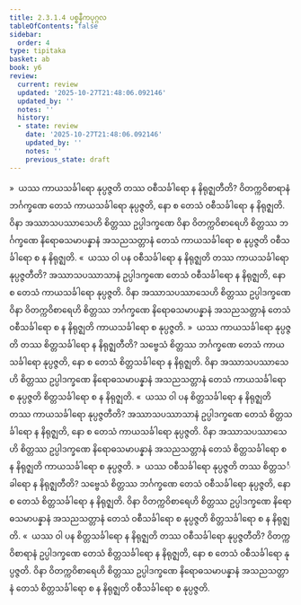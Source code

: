 ```yaml
---
title: 2.3.1.4 ပစ္စနီကပုဂ္ဂလ
tableOfContents: false
sidebar:
  order: 4
type: tipitaka
basket: ab
book: y6
review:
  current: review
  updated: '2025-10-27T21:48:06.092146'
  updated_by: ''
  notes: ''
  history:
  - state: review
    date: '2025-10-27T21:48:06.092146'
    updated_by: ''
    notes: ''
    previous_state: draft
---
```



<ReviewStatus review={frontmatter.review} showDetails={true} />

<HypothesisAnnotation frontmatter={frontmatter} />

<DynamicBreadcrumb />

<Division number="132" book="y6" e="ch" v="34" p="44">

<Paragraph number="573" book="y6">
»  ယဿ ကာယသင်္ခါရော နုပ္ပဇ္ဇတိ တဿ ဝစီသင်္ခါရော န နိရုဇ္ဈတီတိ?
</Paragraph>

<Paragraph number="574" book="y6">
ဝိတက္ကဝိစာရာနံ ဘင်္ဂက္ခဏေ တေသံ ကာယသင်္ခါရော နုပ္ပဇ္ဇတိ, နော စ တေသံ ဝစီသင်္ခါရော န နိရုဇ္ဈတိ. ဝိနာ အဿာသပဿာသေဟိ စိတ္တဿ ဥပ္ပါဒက္ခဏေ ဝိနာ ဝိတက္ကဝိစာရေဟိ စိတ္တဿ ဘင်္ဂက္ခဏေ နိရောဓသမာပန္နာနံ အသညသတ္တာနံ တေသံ ကာယသင်္ခါရော စ နုပ္ပဇ္ဇတိ ဝစီသင်္ခါရော စ န နိရုဇ္ဈတိ.
</Paragraph>

<Paragraph number="575" book="y6">
«  ယဿ ဝါ ပန ဝစီသင်္ခါရော န နိရုဇ္ဈတိ တဿ ကာယသင်္ခါရော နုပ္ပဇ္ဇတီတိ?
</Paragraph>

<Paragraph number="576" book="y6">
အဿာသပဿာသာနံ ဥပ္ပါဒက္ခဏေ တေသံ ဝစီသင်္ခါရော န နိရုဇ္ဈတိ, နော စ တေသံ ကာယသင်္ခါရော နုပ္ပဇ္ဇတိ. ဝိနာ အဿာသပဿာသေဟိ စိတ္တဿ ဥပ္ပါဒက္ခဏေ ဝိနာ ဝိတက္ကဝိစာရေဟိ စိတ္တဿ ဘင်္ဂက္ခဏေ နိရောဓသမာပန္နာနံ အသညသတ္တာနံ တေသံ ဝစီသင်္ခါရော စ န နိရုဇ္ဈတိ ကာယသင်္ခါရော စ နုပ္ပဇ္ဇတိ.
</Paragraph>

<Paragraph number="577" book="y6">
»  ယဿ ကာယသင်္ခါရော နုပ္ပဇ္ဇတိ တဿ စိတ္တသင်္ခါရော န နိရုဇ္ဈတီတိ?
</Paragraph>

<Paragraph number="578" book="y6">
သဗ္ဗေသံ စိတ္တဿ ဘင်္ဂက္ခဏေ တေသံ ကာယသင်္ခါရော နုပ္ပဇ္ဇတိ, နော စ တေသံ စိတ္တသင်္ခါရော န နိရုဇ္ဈတိ. ဝိနာ အဿာသပဿာသေဟိ စိတ္တဿ ဥပ္ပါဒက္ခဏေ နိရောဓသမာပန္နာနံ အသညသတ္တာနံ တေသံ ကာယသင်္ခါရော စ နုပ္ပဇ္ဇတိ စိတ္တသင်္ခါရော စ န နိရုဇ္ဈတိ.
</Paragraph>

<Paragraph number="579" book="y6">
«  ယဿ ဝါ ပန စိတ္တသင်္ခါရော န နိရုဇ္ဈတိ တဿ ကာယသင်္ခါရော နုပ္ပဇ္ဇတီတိ?
</Paragraph>

<Paragraph number="580" book="y6">
အဿာသပဿာသာနံ ဥပ္ပါဒက္ခဏေ တေသံ စိတ္တသင်္ခါရော န နိရုဇ္ဈတိ, နော စ တေသံ ကာယသင်္ခါရော နုပ္ပဇ္ဇတိ. ဝိနာ အဿာသပဿာသေဟိ စိတ္တဿ ဥပ္ပါဒက္ခဏေ နိရောဓသမာပန္နာနံ အသညသတ္တာနံ တေသံ စိတ္တသင်္ခါရော စ န နိရုဇ္ဈတိ ကာယသင်္ခါရော စ နုပ္ပဇ္ဇတိ.
</Paragraph>

</Division>
<Division number="133" book="y6" e="ch" v="34" p="45">

<Paragraph number="581" book="y6">
»  ယဿ ဝစီသင်္ခါရော နုပ္ပဇ္ဇတိ တဿ စိတ္တသင်္ခါရော န နိရုဇ္ဈတီတိ?
</Paragraph>

<Paragraph number="582" book="y6">
သဗ္ဗေသံ စိတ္တဿ ဘင်္ဂက္ခဏေ တေသံ ဝစီသင်္ခါရော နုပ္ပဇ္ဇတိ, နော စ တေသံ စိတ္တသင်္ခါရော န နိရုဇ္ဈတိ. ဝိနာ ဝိတက္ကဝိစာရေဟိ စိတ္တဿ ဥပ္ပါဒက္ခဏေ နိရောဓသမာပန္နာနံ အသညသတ္တာနံ တေသံ ဝစီသင်္ခါရော စ နုပ္ပဇ္ဇတိ စိတ္တသင်္ခါရော စ န နိရုဇ္ဈတိ.
</Paragraph>

<Paragraph number="583" book="y6">
«  ယဿ ဝါ ပန စိတ္တသင်္ခါရော န နိရုဇ္ဈတိ တဿ ဝစီသင်္ခါရော နုပ္ပဇ္ဇတီတိ?
</Paragraph>

<Paragraph number="584" book="y6">
ဝိတက္ကဝိစာရာနံ ဥပ္ပါဒက္ခဏေ တေသံ စိတ္တသင်္ခါရော န နိရုဇ္ဈတိ, နော စ တေသံ ဝစီသင်္ခါရော နုပ္ပဇ္ဇတိ. ဝိနာ ဝိတက္ကဝိစာရေဟိ စိတ္တဿ ဥပ္ပါဒက္ခဏေ နိရောဓသမာပန္နာနံ အသညသတ္တာနံ တေသံ စိတ္တသင်္ခါရော စ န နိရုဇ္ဈတိ ဝစီသင်္ခါရော စ နုပ္ပဇ္ဇတိ.
</Paragraph>
</Division>